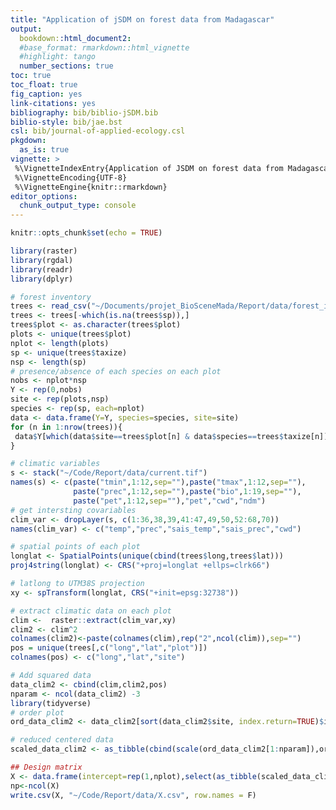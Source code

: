 ```yaml
---
title: "Application of jSDM on forest data from Madagascar"
output:
  bookdown::html_document2:
  #base_format: rmarkdown::html_vignette
  #highlight: tango
  number_sections: true
toc: true
toc_float: true
fig_caption: yes
link-citations: yes
bibliography: bib/biblio-jSDM.bib
biblio-style: bib/jae.bst
csl: bib/journal-of-applied-ecology.csl
pkgdown:
  as_is: true
vignette: >
 %\VignetteIndexEntry{Application of JSDM on forest data from Madagascar}
 %\VignetteEncoding{UTF-8}
 %\VignetteEngine{knitr::rmarkdown}
editor_options: 
  chunk_output_type: console
---
```


```r
knitr::opts_chunk$set(echo = TRUE)
```


```r
library(raster)
library(rgdal)
library(readr)
library(dplyr)

# forest inventory
trees <- read_csv("~/Documents/projet_BioSceneMada/Report/data/forest_inventory_Madagascar.csv")
trees <- trees[-which(is.na(trees$sp)),]
trees$plot <- as.character(trees$plot)
plots <- unique(trees$plot)
nplot <- length(plots)
sp <- unique(trees$taxize)
nsp <- length(sp)
# presence/absence of each species on each plot
nobs <- nplot*nsp
Y <- rep(0,nobs)
site <- rep(plots,nsp)
species <- rep(sp, each=nplot)
data <- data.frame(Y=Y, species=species, site=site)
for (n in 1:nrow(trees)){
 data$Y[which(data$site==trees$plot[n] & data$species==trees$taxize[n])] <- 1 
}

# climatic variables 
s <- stack("~/Code/Report/data/current.tif")
names(s) <- c(paste("tmin",1:12,sep=""),paste("tmax",1:12,sep=""),
              paste("prec",1:12,sep=""),paste("bio",1:19,sep=""),
              paste("pet",1:12,sep=""),"pet","cwd","ndm")
# get intersting covariables 
clim_var <- dropLayer(s, c(1:36,38,39,41:47,49,50,52:68,70))
names(clim_var) <- c("temp","prec","sais_temp","sais_prec","cwd")

# spatial points of each plot
longlat <- SpatialPoints(unique(cbind(trees$long,trees$lat)))
proj4string(longlat) <- CRS("+proj=longlat +ellps=clrk66")

# latlong to UTM38S projection 
xy <- spTransform(longlat, CRS("+init=epsg:32738"))

# extract climatic data on each plot
clim <-  raster::extract(clim_var,xy)
clim2 <- clim^2
colnames(clim2)<-paste(colnames(clim),rep("2",ncol(clim)),sep="")
pos = unique(trees[,c("long","lat","plot")])
colnames(pos) <- c("long","lat","site")

# Add squared data
data_clim2 <- cbind(clim,clim2,pos)
nparam <- ncol(data_clim2) -3
library(tidyverse)
# order plot
ord_data_clim2 <- data_clim2[sort(data_clim2$site, index.return=TRUE)$ix,]

# reduced centered data
scaled_data_clim2 <- as_tibble(cbind(scale(ord_data_clim2[1:nparam]),ord_data_clim2[(nparam+1):ncol(ord_data_clim2)]))

## Design matrix
X <- data.frame(intercept=rep(1,nplot),select(as_tibble(scaled_data_clim2),-lat,-long, -site))
np<-ncol(X)
write.csv(X, "~/Code/Report/data/X.csv", row.names = F)
```
